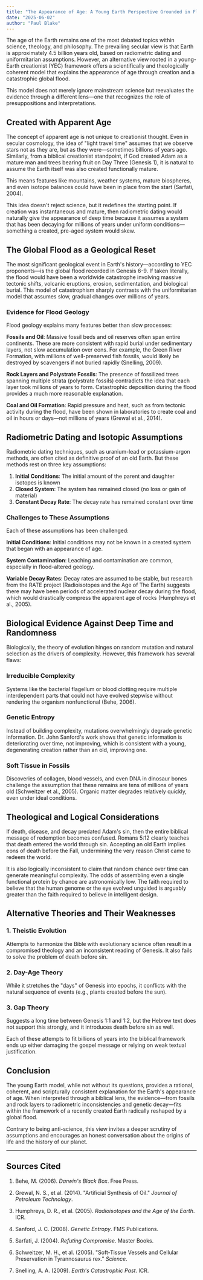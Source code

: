 ```yaml
---
title: "The Appearance of Age: A Young Earth Perspective Grounded in Flood Geology and Scientific Reason"
date: "2025-06-02"
author: "Paul Blake"
---
```


The age of the Earth remains one of the most debated topics within science, theology, and philosophy. The prevailing secular view is that Earth is approximately 4.5 billion years old, based on radiometric dating and uniformitarian assumptions. However, an alternative view rooted in a young-Earth creationist (YEC) framework offers a scientifically and theologically coherent model that explains the appearance of age through creation and a catastrophic global flood. 

This model does not merely ignore mainstream science but reevaluates the evidence through a different lens—one that recognizes the role of presuppositions and interpretations.

## Created with Apparent Age

The concept of apparent age is not unique to creationist thought. Even in secular cosmology, the idea of "light travel time" assumes that we observe stars not as they are, but as they were—sometimes billions of years ago. Similarly, from a biblical creationist standpoint, if God created Adam as a mature man and trees bearing fruit on Day Three (Genesis 1), it is natural to assume the Earth itself was also created functionally mature. 

This means features like mountains, weather systems, mature biospheres, and even isotope balances could have been in place from the start (Sarfati, 2004).

This idea doesn't reject science, but it redefines the starting point. If creation was instantaneous and mature, then radiometric dating would naturally give the appearance of deep time because it assumes a system that has been decaying for millions of years under uniform conditions—something a created, pre-aged system would skew.

## The Global Flood as a Geological Reset

The most significant geological event in Earth's history—according to YEC proponents—is the global flood recorded in Genesis 6-9. If taken literally, the flood would have been a worldwide catastrophe involving massive tectonic shifts, volcanic eruptions, erosion, sedimentation, and biological burial. This model of catastrophism sharply contrasts with the uniformitarian model that assumes slow, gradual changes over millions of years.

### Evidence for Flood Geology

Flood geology explains many features better than slow processes:

**Fossils and Oil**: Massive fossil beds and oil reserves often span entire continents. These are more consistent with rapid burial under sedimentary layers, not slow accumulation over eons. For example, the Green River Formation, with millions of well-preserved fish fossils, would likely be destroyed by scavengers if not buried rapidly (Snelling, 2009).

**Rock Layers and Polystrate Fossils**: The presence of fossilized trees spanning multiple strata (polystrate fossils) contradicts the idea that each layer took millions of years to form. Catastrophic deposition during the flood provides a much more reasonable explanation.

**Coal and Oil Formation**: Rapid pressure and heat, such as from tectonic activity during the flood, have been shown in laboratories to create coal and oil in hours or days—not millions of years (Grewal et al., 2014).

## Radiometric Dating and Isotopic Assumptions

Radiometric dating techniques, such as uranium-lead or potassium-argon methods, are often cited as definitive proof of an old Earth. But these methods rest on three key assumptions:

1. **Initial Conditions**: The initial amount of the parent and daughter isotopes is known
2. **Closed System**: The system has remained closed (no loss or gain of material)  
3. **Constant Decay Rate**: The decay rate has remained constant over time

### Challenges to These Assumptions

Each of these assumptions has been challenged:

**Initial Conditions**: Initial conditions may not be known in a created system that began with an appearance of age.

**System Contamination**: Leaching and contamination are common, especially in flood-altered geology.

**Variable Decay Rates**: Decay rates are assumed to be stable, but research from the RATE project (Radioisotopes and the Age of The Earth) suggests there may have been periods of accelerated nuclear decay during the flood, which would drastically compress the apparent age of rocks (Humphreys et al., 2005).

## Biological Evidence Against Deep Time and Randomness

Biologically, the theory of evolution hinges on random mutation and natural selection as the drivers of complexity. However, this framework has several flaws:

### Irreducible Complexity

Systems like the bacterial flagellum or blood clotting require multiple interdependent parts that could not have evolved stepwise without rendering the organism nonfunctional (Behe, 2006).

### Genetic Entropy  

Instead of building complexity, mutations overwhelmingly degrade genetic information. Dr. John Sanford's work shows that genetic information is deteriorating over time, not improving, which is consistent with a young, degenerating creation rather than an old, improving one.

### Soft Tissue in Fossils

Discoveries of collagen, blood vessels, and even DNA in dinosaur bones challenge the assumption that these remains are tens of millions of years old (Schweitzer et al., 2005). Organic matter degrades relatively quickly, even under ideal conditions.

## Theological and Logical Considerations

If death, disease, and decay predated Adam's sin, then the entire biblical message of redemption becomes confused. Romans 5:12 clearly teaches that death entered the world through sin. Accepting an old Earth implies eons of death before the Fall, undermining the very reason Christ came to redeem the world.

It is also logically inconsistent to claim that random chance over time can generate meaningful complexity. The odds of assembling even a single functional protein by chance are astronomically low. The faith required to believe that the human genome or the eye evolved unguided is arguably greater than the faith required to believe in intelligent design.

## Alternative Theories and Their Weaknesses

### 1. Theistic Evolution
Attempts to harmonize the Bible with evolutionary science often result in a compromised theology and an inconsistent reading of Genesis. It also fails to solve the problem of death before sin.

### 2. Day-Age Theory
While it stretches the "days" of Genesis into epochs, it conflicts with the natural sequence of events (e.g., plants created before the sun).

### 3. Gap Theory
Suggests a long time between Genesis 1:1 and 1:2, but the Hebrew text does not support this strongly, and it introduces death before sin as well.

Each of these attempts to fit billions of years into the biblical framework ends up either damaging the gospel message or relying on weak textual justification.

## Conclusion

The young Earth model, while not without its questions, provides a rational, coherent, and scripturally consistent explanation for the Earth's appearance of age. When interpreted through a biblical lens, the evidence—from fossils and rock layers to radiometric inconsistencies and genetic decay—fits within the framework of a recently created Earth radically reshaped by a global flood. 

Contrary to being anti-science, this view invites a deeper scrutiny of assumptions and encourages an honest conversation about the origins of life and the history of our planet.

---

## Sources Cited

1. Behe, M. (2006). *Darwin's Black Box*. Free Press.

2. Grewal, N. S., et al. (2014). "Artificial Synthesis of Oil." *Journal of Petroleum Technology*.

3. Humphreys, D. R., et al. (2005). *Radioisotopes and the Age of the Earth*. ICR.

4. Sanford, J. C. (2008). *Genetic Entropy*. FMS Publications.

5. Sarfati, J. (2004). *Refuting Compromise*. Master Books.

6. Schweitzer, M. H., et al. (2005). "Soft-Tissue Vessels and Cellular Preservation in Tyrannosaurus rex." *Science*.

7. Snelling, A. A. (2009). *Earth's Catastrophic Past*. ICR.